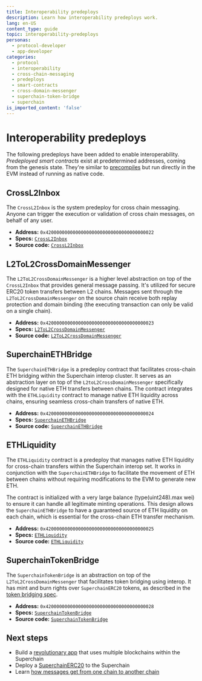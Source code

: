 ```yaml
---
title: Interoperability predeploys
description: Learn how interoperability predeploys work.
lang: en-US
content_type: guide
topic: interoperability-predeploys
personas:
  - protocol-developer
  - app-developer
categories:
  - protocol
  - interoperability
  - cross-chain-messaging
  - predeploys
  - smart-contracts
  - cross-domain-messenger
  - superchain-token-bridge
  - superchain
is_imported_content: 'false'
---
```




<InteropCallout />

# Interoperability predeploys

The following predeploys have been added to enable interoperability.
*Predeployed smart contracts* exist at predetermined addresses, coming from the genesis state.
They're similar to [precompiles](https://www.evm.codes/precompiled) but run directly in the EVM instead of running as native code.

## CrossL2Inbox

The `CrossL2Inbox` is the system predeploy for cross chain messaging.
Anyone can trigger the execution or validation of cross chain messages, on behalf of any user.

*   **Address:** `0x4200000000000000000000000000000000000022`
*   **Specs:** [`CrossL2Inbox`](https://specs.optimism.io/interop/predeploys.html?utm_source=op-docs&utm_medium=docs#crossl2inbox)
*   **Source code:** [`CrossL2Inbox`](https://github.com/ethereum-optimism/optimism/blob/develop/packages/contracts-bedrock/src/L2/CrossL2Inbox.sol)

## L2ToL2CrossDomainMessenger

The `L2ToL2CrossDomainMessenger` is a higher level abstraction on top of the `CrossL2Inbox` that provides general message passing.
It's utilized for secure ERC20 token transfers between L2 chains.
Messages sent through the `L2ToL2CrossDomainMessenger` on the source chain receive both replay protection and domain binding (the executing transaction can only be valid on a single chain).

*   **Address:** `0x4200000000000000000000000000000000000023`
*   **Specs:** [`L2ToL2CrossDomainMessenger`](https://specs.optimism.io/interop/predeploys.html?utm_source=op-docs&utm_medium=docs#l2tol2crossdomainmessenger)
*   **Source code:** [`L2ToL2CrossDomainMessenger`](https://github.com/ethereum-optimism/optimism/blob/develop/packages/contracts-bedrock/src/L2/L2ToL2CrossDomainMessenger.sol)

## SuperchainETHBridge

The `SuperchainETHBridge` is a predeploy contract that facilitates cross-chain ETH bridging within the Superchain interop cluster. It serves as an abstraction layer on top of the `L2toL2CrossDomainMessenger` specifically designed for native ETH transfers between chains. The contract integrates with the `ETHLiquidity` contract to manage native ETH liquidity across chains, ensuring seamless cross-chain transfers of native ETH.

*   **Address:** `0x4200000000000000000000000000000000000024`
*   **Specs:** [`SuperchainETHBridge`](https://specs.optimism.io/interop/superchain-eth-bridge.html)
*   **Source code:** [`SuperchainETHBridge`](https://github.com/ethereum-optimism/optimism/blob/develop/packages/contracts-bedrock/src/L2/SuperchainETHBridge.sol)


## ETHLiquidity

The `ETHLiquidity` contract is a predeploy that manages native ETH liquidity for cross-chain transfers within the Superchain interop set. It works in conjunction with the `SuperchainETHBridge` to facilitate the movement of ETH between chains without requiring modifications to the EVM to generate new ETH.

The contract is initialized with a very large balance (type(uint248).max wei) to ensure it can handle all legitimate minting operations. This design allows the `SuperchainETHBridge` to have a guaranteed source of ETH liquidity on each chain, which is essential for the cross-chain ETH transfer mechanism.

*   **Address:** `0x4200000000000000000000000000000000000025`
*   **Specs:** [`ETHLiquidity`](https://specs.optimism.io/interop/eth-liquidity.html)
*   **Source code:** [`ETHLiquidity`](https://github.com/ethereum-optimism/optimism/blob/develop/packages/contracts-bedrock/src/L2/ETHLiquidity.sol)


## SuperchainTokenBridge

The `SuperchainTokenBridge` is an abstraction on top of the `L2ToL2CrossDomainMessenger` that facilitates token bridging using interop. It has mint and burn rights over `SuperchainERC20` tokens, as described in the [token bridging spec](https://specs.optimism.io/interop/token-bridging.html).

*   **Address:** `0x4200000000000000000000000000000000000028`
*   **Specs:** [`SuperchainTokenBridge`](https://specs.optimism.io/interop/predeploys.html?utm_source=op-docs&utm_medium=docs#superchainerc20bridge)
*   **Source code:** [`SuperchainTokenBridge`](https://github.com/ethereum-optimism/optimism/blob/develop/packages/contracts-bedrock/src/L2/SuperchainTokenBridge.sol)


## Next steps

*   Build a [revolutionary app](/app-developers/get-started) that uses multiple blockchains within the Superchain
*   Deploy a [SuperchainERC20](/interop/tutorials/deploy-superchain-erc20) to the Superchain
*   Learn [how messages get from one chain to another chain](/interop/message-passing)
